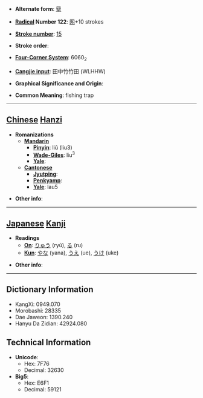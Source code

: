 * '''Alternate form''': [[羀]]

* '''[[Wiktionary:Chinese radical index| Radical]] Number 122''': [[Wiktionary:Chinese radical index 网|网]]+10 strokes

* '''[[Wiktionary:Chinese total strokes index|Stroke number]]''': [[Wiktionary:Chinese total strokes index 15|15]]

* '''Stroke order''': 

* '''[[Wiktionary:Chinese four corner index|Four-Corner System]]''': 6060<sub>2</sub>

* '''[[Wiktionary:Chinese Cangjie index|Cangjie input]]''': 田中竹竹田 (WLHHW)

* '''Graphical Significance and Origin''': 

* '''Common Meaning''': fishing trap

----

== [[Chinese]] [[Hanzi]] ==

* '''Romanizations'''
** '''[[Mandarin]]'''
*** '''[[Pinyin]]''': liǔ (liu3)
*** '''[[Wade-Giles]]''': liu<sup>3</sup>
*** '''[[Yale]]''': 
** '''[[Cantonese]]'''
*** '''[[Jyutping]]''':
*** '''[[Penkyamp]]''': 
*** '''[[Yale]]''': lau5

* '''Other info''': 

----

== [[Japanese]] [[Kanji]] ==

* '''Readings'''
** '''[[On]]''': [[りゅう]] (ryū), [[る]] (ru)
** '''[[Kun]]''': [[やな]] (yana), [[うえ]] (ue), [[うけ]] (uke)

* '''Other info''':  

----

== Dictionary Information ==

* KangXi: 0949.070
* Morobashi: 28335
* Dae Jaweon: 1390.240
* Hanyu Da Zidian: 42924.080

== Technical Information ==

* '''Unicode''':
** Hex: 7F76
** Decimal: 32630
* '''Big5''':
** Hex: E6F1
** Decimal: 59121